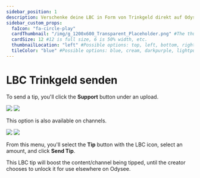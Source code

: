 ---
sidebar_position: 1
description: Verschenke deine LBC in Form von Trinkgeld direkt auf Odysee.
sidebar_custom_props:
  faIcon: "fa-circle-play"
  cardThumbnail: "/img/g_1200x600_Transparent_Placeholder.png" #The thumbnail on the category card.
  cardSize: 12 #12 is full size, 6 is 50% width, etc.
  thumbnailLocation: "left" #Possible options: top, left, bottom, right, none
  tileColor: "blue" #Possible options: blue, cream, darkpurple, lightpurple, mauve, orange, pink, none
---

# LBC Trinkgeld senden

To send a tip, you'll click the **Support** button under an upload.

<Image src="/img/de/video_interaction_arrow_to_support_light.png#light" />
<Image src="/img/de/video_interaction_arrow_to_support_dark.png#dark" />

This option is also available on channels.

<Image src="/img/de/channel_page_arrow_to_support_desktop_light.png#light" />
<Image src="/img/de/channel_page_arrow_to_support_desktop_dark.png#dark" />

From this menu, you'll select the **Tip** button with the LBC icon, select an amount, and click **Send Tip**.

This LBC tip will boost the content/channel being tipped, until the creator chooses to unlock it for use elsewhere on Odysee.
